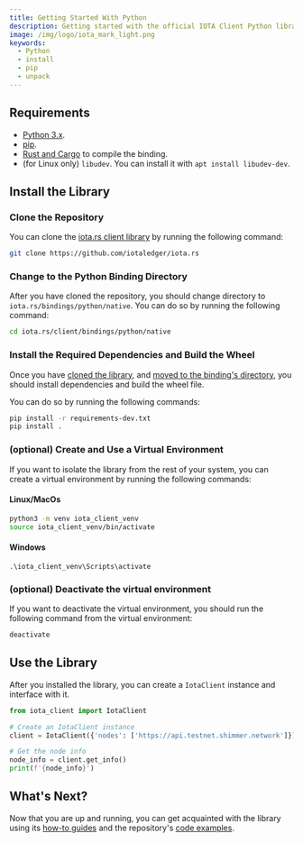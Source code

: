 ```yaml
---
title: Getting Started With Python
description: Getting started with the official IOTA Client Python library.
image: /img/logo/iota_mark_light.png
keywords:
  - Python
  - install
  - pip
  - unpack
---
```



<WarningPasswordStorage />

## Requirements

- [Python 3.x](https://www.python.org).
- [pip](https://pypi.org/project/pip).
- [Rust and Cargo](https://doc.rust-lang.org/cargo/getting-started/installation.html) to compile the binding.
- (for Linux only) `libudev`. You can install it with `apt install libudev-dev`.

## Install the Library

### Clone the Repository

You can clone the [iota.rs client library](https://github.com/iotaledger/iota.rs) by running the following command:

```bash
git clone https://github.com/iotaledger/iota.rs
```

### Change to the Python Binding Directory

After you have cloned the repository, you should change directory to `iota.rs/bindings/python/native`. You can do so by
running the following command:

```bash
cd iota.rs/client/bindings/python/native
```

### Install the Required Dependencies and Build the Wheel

Once you have [cloned the library](#clone-the-library),
and [moved to the binding's directory](#change-to-the-python-binding-directory), you should install dependencies and build the wheel file.

You can do so by running the following commands:

```bash
pip install -r requirements-dev.txt
pip install .
```

### (optional) Create and Use a Virtual Environment

If you want to isolate the library from the rest of your system, you can create a virtual environment by running the
following commands:

#### Linux/MacOs

```bash
python3 -m venv iota_client_venv
source iota_client_venv/bin/activate
```

#### Windows

```shell
.\iota_client_venv\Scripts\activate
```

### (optional) Deactivate the virtual environment

If you want to deactivate the virtual environment, you should run the following command from the virtual environment:

```bash
deactivate
```

## Use the Library

After you installed the library, you can create a `IotaClient` instance and interface with it.

```python
from iota_client import IotaClient

# Create an IotaClient instance
client = IotaClient({'nodes': ['https://api.testnet.shimmer.network']})

# Get the node info
node_info = client.get_info()
print(f'{node_info}')
```

## What's Next?

Now that you are up and running, you can get acquainted with the library using
its [how-to guides](../how_tos/00_run_how_tos.mdx) and the
repository's [code examples](https://github.com/iotaledger/iota.rs/tree/develop/bindings/nodejs/examples).
